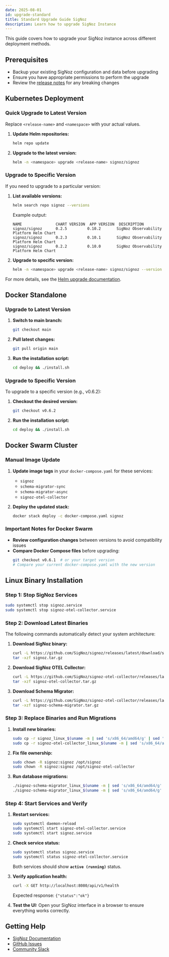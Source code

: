 ```yaml
---
date: 2025-08-01
id: upgrade-standard
title: Standard Upgrade Guide SigNoz
description: Learn how to upgrade SigNoz Instance
---
```


This guide covers how to upgrade your SigNoz instance across different deployment methods.

## Prerequisites

- Backup your existing SigNoz configuration and data before upgrading
- Ensure you have appropriate permissions to perform the upgrade
- Review the [release notes](https://github.com/SigNoz/signoz/releases) for any breaking changes


## Kubernetes Deployment

### Quick Upgrade to Latest Version

Replace `<release-name>` and `<namespace>` with your actual values.

1. **Update Helm repositories:**
   ```bash
   helm repo update
   ```

2. **Upgrade to the latest version:**
   ```bash
   helm -n <namespace> upgrade <release-name> signoz/signoz
   ```

### Upgrade to Specific Version

If you need to upgrade to a particular version:

1. **List available versions:**
   ```bash
   helm search repo signoz --versions
   ```
   
   Example output:
   ```
   NAME               CHART VERSION  APP VERSION  DESCRIPTION
   signoz/signoz      0.2.5         0.10.2       SigNoz Observability Platform Helm Chart
   signoz/signoz      0.2.3         0.10.1       SigNoz Observability Platform Helm Chart
   signoz/signoz      0.2.2         0.10.0       SigNoz Observability Platform Helm Chart
   ```

2. **Upgrade to specific version:**
   ```bash
   helm -n <namespace> upgrade <release-name> signoz/signoz --version 0.2.5
   ```

For more details, see the [Helm upgrade documentation](https://helm.sh/docs/helm/helm_upgrade/).


## Docker Standalone

### Upgrade to Latest Version

1. **Switch to main branch:**
   ```bash
   git checkout main
   ```

2. **Pull latest changes:**
   ```bash
   git pull origin main
   ```

3. **Run the installation script:**
   ```bash
   cd deploy && ./install.sh
   ```

### Upgrade to Specific Version

To upgrade to a specific version (e.g., v0.6.2):

1. **Checkout the desired version:**
   ```bash
   git checkout v0.6.2
   ```

2. **Run the installation script:**
   ```bash
   cd deploy && ./install.sh
   ```


## Docker Swarm Cluster

### Manual Image Update

1. **Update image tags** in your `docker-compose.yaml` for these services:
   - `signoz`
   - `schema-migrator-sync`
   - `schema-migrator-async`
   - `signoz-otel-collector`

2. **Deploy the updated stack:**
   ```bash
   docker stack deploy -c docker-compose.yaml signoz
   ```

### Important Notes for Docker Swarm

- **Review configuration changes** between versions to avoid compatibility issues
- **Compare Docker Compose files** before upgrading:
  ```bash
  git checkout v0.6.1  # or your target version
  # Compare your current docker-compose.yaml with the new version
  ```


## Linux Binary Installation

### Step 1: Stop SigNoz Services

```bash
sudo systemctl stop signoz.service
sudo systemctl stop signoz-otel-collector.service
```

### Step 2: Download Latest Binaries

The following commands automatically detect your system architecture:

1. **Download SigNoz binary:**
   ```bash
   curl -L https://github.com/SigNoz/signoz/releases/latest/download/signoz_linux_$(uname -m | sed 's/x86_64/amd64/g' | sed 's/aarch64/arm64/g').tar.gz -o signoz.tar.gz
   tar -xzf signoz.tar.gz
   ```

2. **Download SigNoz OTEL Collector:**
   ```bash
   curl -L https://github.com/SigNoz/signoz-otel-collector/releases/latest/download/signoz-otel-collector_linux_$(uname -m | sed 's/x86_64/amd64/g' | sed 's/aarch64/arm64/g').tar.gz -o signoz-otel-collector.tar.gz
   tar -xzf signoz-otel-collector.tar.gz
   ```

3. **Download Schema Migrator:**
   ```bash
   curl -L https://github.com/SigNoz/signoz-otel-collector/releases/latest/download/signoz-schema-migrator_linux_$(uname -m | sed 's/x86_64/amd64/g' | sed 's/aarch64/arm64/g').tar.gz -o signoz-schema-migrator.tar.gz
   tar -xzf signoz-schema-migrator.tar.gz
   ```

### Step 3: Replace Binaries and Run Migrations

1. **Install new binaries:**
   ```bash
   sudo cp -r signoz_linux_$(uname -m | sed 's/x86_64/amd64/g' | sed 's/aarch64/arm64/g')/* /opt/signoz
   sudo cp -r signoz-otel-collector_linux_$(uname -m | sed 's/x86_64/amd64/g' | sed 's/aarch64/arm64/g')/* /opt/signoz-otel-collector
   ```

2. **Fix file ownership:**
   ```bash
   sudo chown -R signoz:signoz /opt/signoz
   sudo chown -R signoz:signoz /opt/signoz-otel-collector
   ```

3. **Run database migrations:**
   ```bash
   ./signoz-schema-migrator_linux_$(uname -m | sed 's/x86_64/amd64/g' | sed 's/aarch64/arm64/g')/bin/signoz-schema-migrator sync --dsn="tcp://localhost:9000?password=password" --replication=true --up=
   ./signoz-schema-migrator_linux_$(uname -m | sed 's/x86_64/amd64/g' | sed 's/aarch64/arm64/g')/bin/signoz-schema-migrator async --dsn="tcp://localhost:9000?password=password" --replication=true --up=
   ```

### Step 4: Start Services and Verify

1. **Restart services:**
   ```bash
   sudo systemctl daemon-reload
   sudo systemctl start signoz-otel-collector.service
   sudo systemctl start signoz.service
   ```

2. **Check service status:**
   ```bash
   sudo systemctl status signoz.service
   sudo systemctl status signoz-otel-collector.service
   ```
   
   Both services should show **`active (running)`** status.

3. **Verify application health:**
   ```bash
   curl -X GET http://localhost:8080/api/v1/health
   ```
   
   Expected response: `{"status":"ok"}`

4. **Test the UI:** Open your SigNoz interface in a browser to ensure everything works correctly.


## Getting Help

- [SigNoz Documentation](https://signoz.io/docs/)
- [GitHub Issues](https://github.com/SigNoz/signoz/issues)
- [Community Slack](https://signoz.io/slack)
